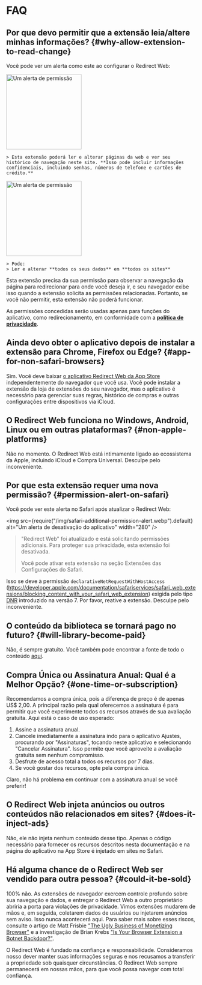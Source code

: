 
# FAQ

## Por que devo permitir que a extensão leia/altere minhas informações? {#why-allow-extension-to-read-change}

Você pode ver um alerta como este ao configurar o Redirect Web:

<IfBrowserStore stores='appStore'>
    <Image src={PermissionAlertSafari} alt="Um alerta de permissão" width="200" margin="0 0 16px 0" hasShadow />

    > Esta extensão poderá ler e alterar páginas da web e ver seu histórico de navegação neste site. **Isso pode incluir informações confidenciais, incluindo senhas, números de telefone e cartões de crédito.**
</IfBrowserStore>

<IfBrowserStore stores='appStore' includes={false}>
    <Image src={PermissionAlertChrome} alt="Um alerta de permissão" height="200" hasRoundedCorners hasShadow margin="0 0 16px 0" />

    > Pode:  
    > Ler e alterar **todos os seus dados** em **todos os sites**
</IfBrowserStore>

Esta extensão precisa da sua permissão para observar a navegação da página para redirecionar para onde você deseja ir, e seu navegador exibe isso quando a extensão solicita as permissões relacionadas. Portanto, se você não permitir, esta extensão não poderá funcionar.

As permissões concedidas serão usadas apenas para funções do aplicativo, como redirecionamento, em conformidade com a **[política de privacidade](/privacy-policy)**.

## Ainda devo obter o aplicativo depois de instalar a extensão para Chrome, Firefox ou Edge? {#app-for-non-safari-browsers}

Sim. Você deve baixar [o aplicativo Redirect Web da App Store](https://apps.apple.com/app/id1571283503) independentemente do navegador que você usa. Você pode instalar a extensão da loja de extensões do seu navegador, mas o aplicativo é necessário para gerenciar suas regras, histórico de compras e outras configurações entre dispositivos via iCloud.

## O Redirect Web funciona no Windows, Android, Linux ou em outras plataformas? {#non-apple-platforms}

Não no momento. O Redirect Web está intimamente ligado ao ecossistema da Apple, incluindo iCloud e Compra Universal. Desculpe pelo inconveniente.

## Por que esta extensão requer uma nova permissão? {#permission-alert-on-safari}

Você pode ver este alerta no Safari após atualizar o Redirect Web:

<img src={require("/img/safari-additional-permission-alert.webp").default} alt="Um alerta de desativação do aplicativo" width="280" />

> "Redirect Web" foi atualizado e está solicitando permissões adicionais. Para proteger sua privacidade, esta extensão foi desativada.
>
> Você pode ativar esta extensão na seção Extensões das Configurações do Safari.

Isso se deve à permissão `declarativeNetRequestWithHostAccess` (https://developer.apple.com/documentation/safariservices/safari_web_extensions/blocking_content_with_your_safari_web_extension) exigida pelo tipo [DNR](/rule-settings#type) introduzido na versão 7. Por favor, reative a extensão. Desculpe pelo inconveniente.

## O conteúdo da biblioteca se tornará pago no futuro? {#will-library-become-paid}

Não, é sempre gratuito. Você também pode encontrar a fonte de todo o conteúdo [aqui](https://github.com/mshibanami/redirect-web/tree/main/library).

## Compra Única ou Assinatura Anual: Qual é a Melhor Opção? {#one-time-or-subscription}

Recomendamos a compra única, pois a diferença de preço é de apenas US$ 2,00.
A principal razão pela qual oferecemos a assinatura é para permitir que você experimente todos os recursos através de sua avaliação gratuita. Aqui está o caso de uso esperado:

1. Assine a assinatura anual.
2. Cancele imediatamente a assinatura indo para o aplicativo Ajustes, procurando por "Assinaturas", tocando neste aplicativo e selecionando "Cancelar Assinatura". Isso permite que você aproveite a avaliação gratuita sem nenhum compromisso.
3. Desfrute de acesso total a todos os recursos por 7 dias.
4. Se você gostar dos recursos, opte pela compra única.

Claro, não há problema em continuar com a assinatura anual se você preferir!

## O Redirect Web injeta anúncios ou outros conteúdos não relacionados em sites? {#does-it-inject-ads}

Não, ele não injeta nenhum conteúdo desse tipo. Apenas o código necessário para fornecer os recursos descritos nesta documentação e na página do aplicativo na App Store é injetado em sites no Safari.

## Há alguma chance de o Redirect Web ser vendido para outra pessoa? {#could-it-be-sold}

100% não. As extensões de navegador exercem controle profundo sobre sua navegação e dados, e entregar o Redirect Web a outro proprietário abriria a porta para violações de privacidade. Vimos extensões mudarem de mãos e, em seguida, coletarem dados de usuários ou injetarem anúncios sem aviso. Isso nunca acontecerá aqui. Para saber mais sobre esses riscos, consulte o artigo de Matt Frisbie ["The Ugly Business of Monetizing Browser"](https://mattfrisbie.substack.com/p/the-ugly-business-of-monetizing-browser) e a investigação de Brian Krebs ["Is Your Browser Extension a Botnet Backdoor?"](https://krebsonsecurity.com/2021/03/is-your-browser-extension-a-botnet-backdoor/).

O Redirect Web é fundado na confiança e responsabilidade. Consideramos nosso dever manter suas informações seguras e nos recusamos a transferir a propriedade sob quaisquer circunstâncias. O Redirect Web sempre permanecerá em nossas mãos, para que você possa navegar com total confiança.
